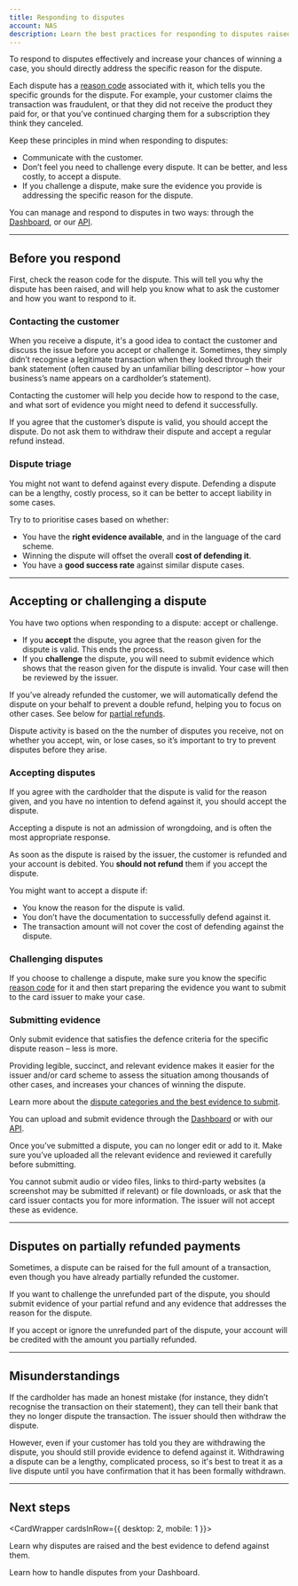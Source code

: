 ```yaml
---
title: Responding to disputes
account: NAS
description: Learn the best practices for responding to disputes raised against you.
---
```


To respond to disputes effectively and increase your chances of winning a case, you should directly address the specific reason for the dispute.

Each dispute has a [reason code](/resources/codes/chargeback-codes) associated with it, which tells you the specific grounds for the dispute. For example, your customer claims the transaction was fraudulent, or that they did not receive the product they paid for, or that you’ve continued charging them for a subscription they think they canceled.

Keep these principles in mind when responding to disputes:

- Communicate with the customer.
- Don’t feel you need to challenge every dispute. It can be better, and less costly, to accept a dispute.
- If you challenge a dispute, make sure the evidence you provide is addressing the specific reason for the dispute.

<TipBox variant="tip">

You can manage and respond to disputes in two ways: through the [Dashboard](/dashboard/manage-disputes), or our [API](/risk-management/disputes/disputes-api).

</TipBox>

---

## Before you respond

First, check the reason code for the dispute. This will tell you why the dispute has been raised, and will help you know what to ask the customer and how you want to respond to it.

### Contacting the customer
When you receive a dispute, it's a good idea to contact the customer and discuss the issue before you accept or challenge it. Sometimes, they simply didn’t recognise a legitimate transaction when they looked through their bank statement (often caused by an unfamiliar billing descriptor – how your business’s name appears on a cardholder’s statement).

Contacting the customer will help you decide how to respond to the case, and what sort of evidence you might need to defend it successfully.

<TipBox variant="info">

If you agree that the customer’s dispute is valid, you should accept the dispute. Do not ask them to withdraw their dispute and accept a regular refund instead.

</TipBox>

### Dispute triage

You might not want to defend against every dispute. Defending a dispute can be a lengthy, costly process, so it can be better to accept liability in some cases.

Try to to prioritise cases based on whether:

- You have the **right evidence available**, and in the language of the card scheme.
- Winning the dispute will offset the overall **cost of defending it**.
- You have a **good success rate** against similar dispute cases.

---

## Accepting or challenging a dispute

You have two options when responding to a dispute: accept or challenge.

- If you **accept** the dispute, you agree that the reason given for the dispute is valid. This ends the process.
- If you **challenge** the dispute, you will need to submit evidence which shows that the reason given for the dispute is invalid. Your case will then be reviewed by the issuer.

<TipBox variant="info">

If you’ve already refunded the customer, we will automatically defend the dispute on your behalf to prevent a double refund, helping you to focus on other cases. See below for [partial refunds](#Disputes_on_partially_refunded_payments).

</TipBox>
<TipBox variant="note">

Dispute activity is based on the the number of disputes you receive, not on whether you accept, win, or lose cases, so it’s important to try to prevent disputes before they arise.

</TipBox>

### Accepting disputes

If you agree with the cardholder that the dispute is valid for the reason given, and you have no intention to defend against it, you should accept the dispute.

Accepting a dispute is not an admission of wrongdoing, and is often the most appropriate response.

<TipBox variant="info">

As soon as the dispute is raised by the issuer, the customer is refunded and your account is debited. You **should not refund** them if you accept the dispute.

</TipBox>

You might want to accept a dispute if:

- You know the reason for the dispute is valid.
- You don’t have the documentation to successfully defend against it.
- The transaction amount will not cover the cost of defending against the dispute.

### Challenging disputes

If you choose to challenge a dispute, make sure you know the specific [reason code](/resources/codes/chargeback-codes) for it and then start preparing the evidence you want to submit to the card issuer to make your case.

### Submitting evidence

Only submit evidence that satisfies the defence criteria for the specific dispute reason – less is more.

Providing legible, succinct, and relevant evidence makes it easier for the issuer and/or card scheme to assess the situation among thousands of other cases, and increases your chances of winning the dispute.

Learn more about the [dispute categories and the best evidence to submit](/risk-management/disputes/responding-to-disputes/dispute-reasons-and-recommended-evidence).

<TipBox variant="tip">

You can upload and submit evidence through the [Dashboard](/dashboard/manage-disputes) or with our [API](/risk-management/disputes/disputes-api).

</TipBox>
<TipBox variant="info">

Once you’ve submitted a dispute, you can no longer edit or add to it. Make sure you’ve uploaded all the relevant evidence and reviewed it carefully before submitting.

</TipBox>
<TipBox variant="note">

You cannot submit audio or video files, links to third-party websites (a screenshot may be submitted if relevant) or file downloads, or ask that the card issuer contacts you for more information. The issuer will not accept these as evidence.

</TipBox>

---

## Disputes on partially refunded payments

Sometimes, a dispute can be raised for the full amount of a transaction, even though you have already partially refunded the customer.

If you want to challenge the unrefunded part of the dispute, you should submit evidence of your partial refund and any evidence that addresses the reason for the dispute.

If you accept or ignore the unrefunded part of the dispute, your account will be credited with the amount you partially refunded.

---

## Misunderstandings
If the cardholder has made an honest mistake (for instance, they didn’t recognise the transaction on their statement), they can tell their bank that they no longer dispute the transaction. The issuer should then withdraw the dispute.

However, even if your customer has told you they are withdrawing the dispute, you should still provide evidence to defend against it. Withdrawing a dispute can be a lengthy, complicated process, so it's best to treat it as a live dispute until you have confirmation that it has been formally withdrawn.

---

## Next steps

<CardWrapper cardsInRow={{ desktop: 2, mobile: 1 }}>
<Card title="Dispute reasons and recommended evidence" href="/risk-management/disputes/responding-to-disputes/dispute-reasons-and-recommended-evidence">

Learn why disputes are raised and the best evidence to defend against them.

</Card>
<Card title="Manage disputes from the Dashboard" href="/dashboard/manage-disputes">

Learn how to handle disputes from your Dashboard.

</Card>
</CardWrapper>



